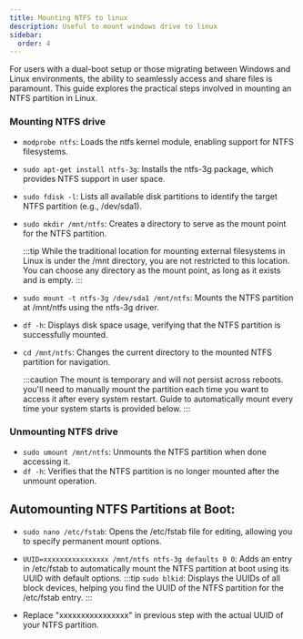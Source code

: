 ```yaml
---
title: Mounting NTFS to linux
description: Useful to mount windows drive to linux
sidebar:
  order: 4
---
```


For users with a dual-boot setup or those migrating between Windows and Linux environments, the ability to seamlessly
access and share files is paramount. This guide explores the practical steps involved in mounting an NTFS partition
in Linux.

### Mounting NTFS drive

- `modprobe ntfs`: Loads the ntfs kernel module, enabling support for NTFS filesystems.
- `sudo apt-get install ntfs-3g`: Installs the ntfs-3g package, which provides NTFS support in user space.
- `sudo fdisk -l`: Lists all available disk partitions to identify the target NTFS partition (e.g., /dev/sda1).
- `sudo mkdir /mnt/ntfs`: Creates a directory to serve as the mount point for the NTFS partition.

  :::tip
  While the traditional location for mounting external filesystems in Linux is under the /mnt directory, you are not restricted to this location. You can choose any directory as the mount point, as long as it exists and is empty.
  :::

- `sudo mount -t ntfs-3g /dev/sda1 /mnt/ntfs`: Mounts the NTFS partition at /mnt/ntfs using the ntfs-3g driver.
- `df -h`: Displays disk space usage, verifying that the NTFS partition is successfully mounted.
- `cd /mnt/ntfs`: Changes the current directory to the mounted NTFS partition for navigation.

  :::caution
  The mount is temporary and will not persist across reboots. you'll need to manually mount the partition each time you want to access it after every system restart. Guide to automatically mount every time your system starts is provided below.
  :::

### Unmounting NTFS drive

- `sudo umount /mnt/ntfs`: Unmounts the NTFS partition when done accessing it.
- `df -h`: Verifies that the NTFS partition is no longer mounted after the unmount operation.

## Automounting NTFS Partitions at Boot:

- `sudo nano /etc/fstab`: Opens the /etc/fstab file for editing, allowing you to specify permanent mount options.

- `UUID=xxxxxxxxxxxxxxxx /mnt/ntfs ntfs-3g defaults 0 0`: Adds an entry in /etc/fstab to automatically mount the NTFS partition at boot using its UUID with default options.
  :::tip
  `sudo blkid`: Displays the UUIDs of all block devices, helping you find the UUID of the NTFS partition for the /etc/fstab entry.
  :::

- Replace "xxxxxxxxxxxxxxxx" in previous step with the actual UUID of your NTFS partition.

